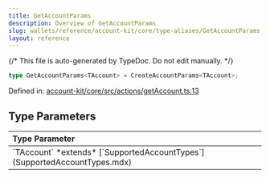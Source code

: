 ```yaml
---
title: GetAccountParams
description: Overview of GetAccountParams
slug: wallets/reference/account-kit/core/type-aliases/GetAccountParams
layout: reference
---
```


{/* This file is auto-generated by TypeDoc. Do not edit manually. */}

```ts
type GetAccountParams<TAccount> = CreateAccountParams<TAccount>;
```

Defined in: [account-kit/core/src/actions/getAccount.ts:13](https://github.com/alchemyplatform/aa-sdk/blob/ad165355d980f9a16dd388088895bfc851df8656/account-kit/core/src/actions/getAccount.ts#L13)

## Type Parameters

<table>
  <thead>
    <tr>
      <th align="left">Type Parameter</th>
    </tr>
  </thead>

  <tbody>
    <tr>
      <td>
        `TAccount` *extends* [`SupportedAccountTypes`](SupportedAccountTypes.mdx)
      </td>
    </tr>
  </tbody>
</table>
